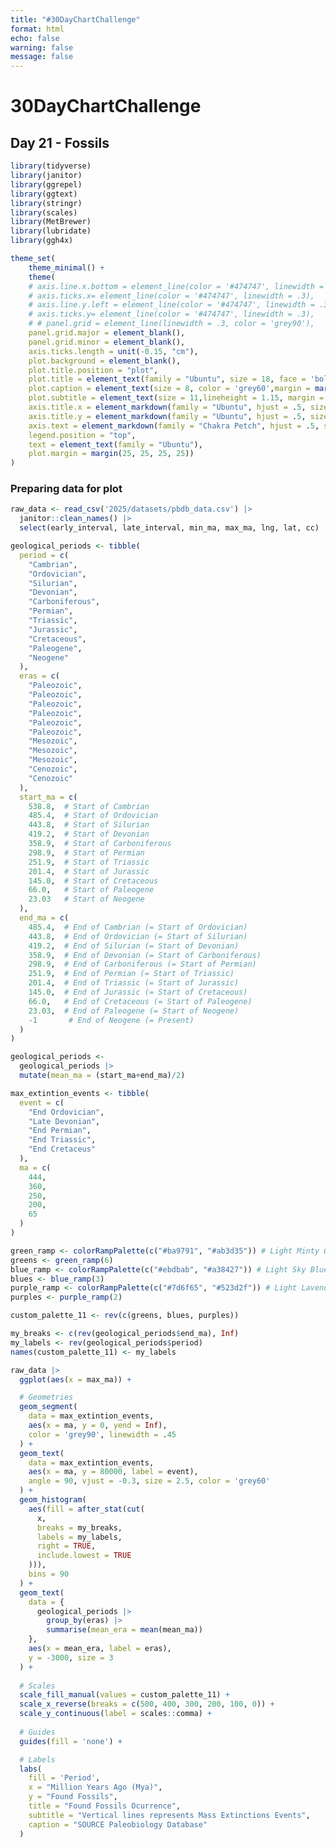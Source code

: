 ```yaml
---
title: "#30DayChartChallenge"
format: html
echo: false
warning: false
message: false
---
```


# 30DayChartChallenge
## Day 21 - Fossils

```r
library(tidyverse)
library(janitor)
library(ggrepel)
library(ggtext)
library(stringr)
library(scales)
library(MetBrewer)
library(lubridate)
library(ggh4x)

theme_set(
    theme_minimal() +
    theme(
    # axis.line.x.bottom = element_line(color = '#474747', linewidth = .3),
    # axis.ticks.x= element_line(color = '#474747', linewidth = .3),
    # axis.line.y.left = element_line(color = '#474747', linewidth = .3),
    # axis.ticks.y= element_line(color = '#474747', linewidth = .3),
    # # panel.grid = element_line(linewidth = .3, color = 'grey90'),
    panel.grid.major = element_blank(),
    panel.grid.minor = element_blank(),
    axis.ticks.length = unit(-0.15, "cm"),
    plot.background = element_blank(),
    plot.title.position = "plot",
    plot.title = element_text(family = "Ubuntu", size = 18, face = 'bold'),
    plot.caption = element_text(size = 8, color = 'grey60',margin = margin(10,0,0,0)),
    plot.subtitle = element_text(size = 11,lineheight = 1.15, margin = margin(0,0,15,0)),
    axis.title.x = element_markdown(family = "Ubuntu", hjust = .5, size = 10),
    axis.title.y = element_markdown(family = "Ubuntu", hjust = .5, size = 10),
    axis.text = element_markdown(family = "Chakra Petch", hjust = .5, size = 8, color = "grey70"),
    legend.position = "top",
    text = element_text(family = "Ubuntu"),
    plot.margin = margin(25, 25, 25, 25))
)
```


### Preparing data for plot
```r
raw_data <- read_csv('2025/datasets/pbdb_data.csv') |>
  janitor::clean_names() |> 
  select(early_interval, late_interval, min_ma, max_ma, lng, lat, cc)
```


```r
geological_periods <- tibble(
  period = c(
    "Cambrian",
    "Ordovician",
    "Silurian",
    "Devonian",
    "Carboniferous",
    "Permian",
    "Triassic",
    "Jurassic",
    "Cretaceous",
    "Paleogene",
    "Neogene"
  ),
  eras = c(
    "Paleozoic",
    "Paleozoic",
    "Paleozoic",
    "Paleozoic",
    "Paleozoic",
    "Paleozoic",
    "Mesozoic",
    "Mesozoic",
    "Mesozoic",
    "Cenozoic",
    "Cenozoic"
  ),
  start_ma = c(
    538.8,  # Start of Cambrian
    485.4,  # Start of Ordovician
    443.8,  # Start of Silurian
    419.2,  # Start of Devonian
    358.9,  # Start of Carboniferous
    298.9,  # Start of Permian
    251.9,  # Start of Triassic
    201.4,  # Start of Jurassic
    145.0,  # Start of Cretaceous
    66.0,   # Start of Paleogene
    23.03   # Start of Neogene
  ),
  end_ma = c(
    485.4,  # End of Cambrian (= Start of Ordovician)
    443.8,  # End of Ordovician (= Start of Silurian)
    419.2,  # End of Silurian (= Start of Devonian)
    358.9,  # End of Devonian (= Start of Carboniferous)
    298.9,  # End of Carboniferous (= Start of Permian)
    251.9,  # End of Permian (= Start of Triassic)
    201.4,  # End of Triassic (= Start of Jurassic)
    145.0,  # End of Jurassic (= Start of Cretaceous)
    66.0,   # End of Cretaceous (= Start of Paleogene)
    23.03,  # End of Paleogene (= Start of Neogene)
    -1       # End of Neogene (= Present)
  )
)

geological_periods <- 
  geological_periods |>
  mutate(mean_ma = (start_ma+end_ma)/2)
```


```r
max_extintion_events <- tibble(
  event = c(
    "End Ordovician",
    "Late Devonian",
    "End Permian",
    "End Triassic",
    "End Cretaceus"
  ),
  ma = c(
    444,
    360,
    250,
    200,
    65
  )
)
```

```r
green_ramp <- colorRampPalette(c("#ba9791", "#ab3d35")) # Light Minty Green to Dark Forest Green
greens <- green_ramp(6)
blue_ramp <- colorRampPalette(c("#ebdbab", "#a38427")) # Light Sky Blue to Medium-Dark Blue
blues <- blue_ramp(3)
purple_ramp <- colorRampPalette(c("#7d6f65", "#523d2f")) # Light Lavender to Dark Purple
purples <- purple_ramp(2)

custom_palette_11 <- rev(c(greens, blues, purples))
```


```r

my_breaks <- c(rev(geological_periods$end_ma), Inf)
my_labels <- rev(geological_periods$period)
names(custom_palette_11) <- my_labels

raw_data |>
  ggplot(aes(x = max_ma)) +

  # Geometries
  geom_segment(
    data = max_extintion_events,
    aes(x = ma, y = 0, yend = Inf),
    color = 'grey90', linewidth = .45
  ) +
  geom_text(
    data = max_extintion_events,
    aes(x = ma, y = 80000, label = event),  
    angle = 90, vjust = -0.3, size = 2.5, color = 'grey60'
  ) +
  geom_histogram(
    aes(fill = after_stat(cut(
      x,                          
      breaks = my_breaks,         
      labels = my_labels,         
      right = TRUE,               
      include.lowest = TRUE
    ))),
    bins = 90                    
  ) +
  geom_text(
    data = {
      geological_periods |> 
        group_by(eras) |> 
        summarise(mean_era = mean(mean_ma))
    },
    aes(x = mean_era, label = eras), 
    y = -3000, size = 3
  ) +
  
  # Scales
  scale_fill_manual(values = custom_palette_11) +
  scale_x_reverse(breaks = c(500, 400, 300, 200, 100, 0)) +
  scale_y_continuous(label = scales::comma) +
  
  # Guides
  guides(fill = 'none') +

  # Labels
  labs(
    fill = 'Period',
    x = "Million Years Ago (Mya)",
    y = "Found Fossils",
    title = "Found Fossils Ocurrence",
    subtitle = "Vertical lines represents Mass Extinctions Events",
    caption = "SOURCE Paleobiology Database"
  )        

```
